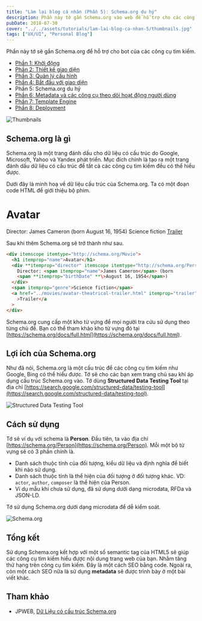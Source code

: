 ```yaml
---
title: "Làm lại blog cá nhân (Phần 5): Schema.org du hý"
description: Phần này tớ gắn Schema.org vào web để hỗ trợ cho các công cụ tìm kiếm như Bing, Google.
pubDate: 2018-07-30
cover: "../../assets/tutorials/lam-lai-blog-ca-nhan-5/thumbnails.jpg"
tags: ["UX/UI", "Personal Blog"]
---
```


Phần này tớ sẽ gắn Schema.org để hỗ trợ cho bot của các công cụ tìm kiếm.

- [Phần 1: Khởi động](https://vhnam.github.io/tutorials/lam-lai-blog-ca-nhan-1/)
- [Phần 2: Thiết kế giao diện](https://vhnam.github.io/tutorials/lam-lai-blog-ca-nhan-2/)
- [Phần 3: Quản lý cấu hình](https://vhnam.github.io/tutorials/lam-lai-blog-ca-nhan-3/)
- [Phần 4: Bắt đầu với giao diện](https://vhnam.github.io/tutorials/lam-lai-blog-ca-nhan-4/)
- Phần 5: Schema.org du hý
- [Phần 6: Metadata và các công cụ theo dõi hoạt động người dùng](https://vhnam.github.io/tutorials/lam-lai-blog-ca-nhan-6/)
- [Phần 7: Template Engine](https://vhnam.github.io/tutorials/lam-lai-blog-ca-nhan-7/)
- [Phần 8: Deployment](https://vhnam.github.io/tutorials/lam-lai-blog-ca-nhan-8/)

![Thumbnails](../../assets/tutorials/lam-lai-blog-ca-nhan-5/thumbnails.jpg)

## Schema.org là gì

Schema.org là một trang đánh dấu cho dữ liệu có cấu trúc do Google, Microsoft, Yahoo và Yandex phát triển. Mục đích chính là tạo ra một trang đánh dấu dữ liệu có cấu trúc để tất cả các công cụ tìm kiếm đều có thể hiểu được.

Dưới đây là minh hoạ về dữ liệu cấu trúc của Schema.org. Ta có một đoạn code HTML để giới thiệu bộ phim.

<div>
  <h1>Avatar</h1>
  <span>Director: James Cameron (born August 16, 1954)</span>
  <span>Science fiction</span>
  <a href="../movies/avatar-theatrical-trailer.html">Trailer</a>
</div>

Sau khi thêm Schema.org sẽ trở thành như sau.

```html
<div itemscope itemtype="http://schema.org/Movie">
  <h1 itemprop="name">Avatar</h1>
  <div **itemprop="director" itemscope itemtype="http://schema.org/Person" **\>
    Director: <span itemprop="name">James Cameron</span> (born
    <span **itemprop="birthDate" **\>August 16, 1954</span>)
  </div>
  <span itemprop="genre">Science fiction</span>
  <a href="../movies/avatar-theatrical-trailer.html" itemprop="trailer"
    >Trailer</a
  >
</div>
```

Schema.org cung cấp một kho từ vựng để mọi người tra cứu sử dụng theo từng chủ đề. Bạn có thể tham khảo kho từ vựng đó tại [https://schema.org/docs/full.html](https://schema.org/docs/full.html).

## Lợi ích của Schema.org

Như đã nói, Schema.org là một cấu trúc để các công cụ tìm kiếm như Google, Bing có thể hiểu được. Tớ sẽ cho các bạn xem trang chủ sau khi áp dụng cấu trúc Schema.org vào. Tớ dùng **Structured Data Testing Tool** tại địa chỉ [https://search.google.com/structured-data/testing-tool](https://search.google.com/structured-data/testing-tool).

![Structured Data Testing Tool](../../assets/tutorials/lam-lai-blog-ca-nhan-5/structured-data-testing-tool.jpg)

## Cách sử dụng

Tớ sẽ ví dụ với schema là **Person**. Đầu tiên, ta vào địa chỉ [https://schema.org/Person](https://schema.org/Person). Mỗi một bộ từ vựng sẽ có 3 phần chính là.

- Danh sách thuộc tính của đối tượng, kiểu dữ liệu và định nghĩa để biết khi nào sử dụng.
- Danh sách thuộc tính là thể hiện của đối tượng ở đối tượng khác. VD: `actor`, `author`, `composer` là thể hiện của Person.
- Ví dụ mẫu khi chưa sử dụng, đã sử dụng dưới dạng microdata, RFDa và JSON-LD.

Tớ sử dụng Schema.org dưới dạng microdata để dễ kiểm soát.

![Schema.org](../../assets/tutorials/lam-lai-blog-ca-nhan-5/schema.org.jpg)

## Tổng kết

Sử dụng Schema.org kết hợp với một số semantic tag của HTML5 sẽ giúp các công cụ tìm kiếm hiểu được nội dung trang web của bạn. Nhằm tăng thứ hạng trên công cụ tìm kiếm. Đây là một cách SEO bằng code. Ngoài ra, còn một cách SEO nữa là sử dụng **metadata** sẽ được trình bày ở một bài viết khác.

## Tham khảo

- JPWEB, [Dữ Liệu có cấu trúc Schema.org](https://www.jpwebseo.com/du-lieu-co-cau-truc-schema)
